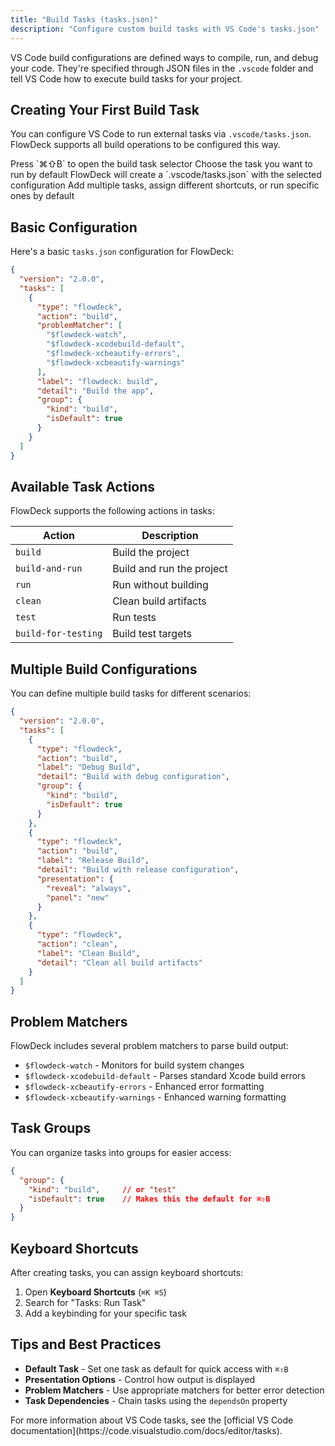 ```yaml
---
title: "Build Tasks (tasks.json)"
description: "Configure custom build tasks with VS Code's tasks.json"
---
```


VS Code build configurations are defined ways to compile, run, and debug your code. They're specified through JSON files in the `.vscode` folder and tell VS Code how to execute build tasks for your project.

## Creating Your First Build Task

You can configure VS Code to run external tasks via `.vscode/tasks.json`. FlowDeck supports all build operations to be configured this way.

<Steps>
  <Step title="Open Command Palette">
    Press `⌘⇧B` to open the build task selector
  </Step>
  <Step title="Select default task">
    Choose the task you want to run by default
  </Step>
  <Step title="Configuration created">
    FlowDeck will create a `.vscode/tasks.json` with the selected configuration
  </Step>
  <Step title="Customize as needed">
    Add multiple tasks, assign different shortcuts, or run specific ones by default
  </Step>
</Steps>

## Basic Configuration

Here's a basic `tasks.json` configuration for FlowDeck:

```json
{
  "version": "2.0.0",
  "tasks": [
    {
      "type": "flowdeck",
      "action": "build",
      "problemMatcher": [
        "$flowdeck-watch",
        "$flowdeck-xcodebuild-default",
        "$flowdeck-xcbeautify-errors",
        "$flowdeck-xcbeautify-warnings"
      ],
      "label": "flowdeck: build",
      "detail": "Build the app",
      "group": {
        "kind": "build",
        "isDefault": true
      }
    }
  ]
}
```

## Available Task Actions

FlowDeck supports the following actions in tasks:

| Action              | Description               |
| ------------------- | ------------------------- |
| `build`             | Build the project         |
| `build-and-run`     | Build and run the project |
| `run`               | Run without building      |
| `clean`             | Clean build artifacts     |
| `test`              | Run tests                 |
| `build-for-testing` | Build test targets        |

## Multiple Build Configurations

You can define multiple build tasks for different scenarios:

```json
{
  "version": "2.0.0",
  "tasks": [
    {
      "type": "flowdeck",
      "action": "build",
      "label": "Debug Build",
      "detail": "Build with debug configuration",
      "group": {
        "kind": "build",
        "isDefault": true
      }
    },
    {
      "type": "flowdeck",
      "action": "build",
      "label": "Release Build",
      "detail": "Build with release configuration",
      "presentation": {
        "reveal": "always",
        "panel": "new"
      }
    },
    {
      "type": "flowdeck",
      "action": "clean",
      "label": "Clean Build",
      "detail": "Clean all build artifacts"
    }
  ]
}
```

## Problem Matchers

FlowDeck includes several problem matchers to parse build output:

- `$flowdeck-watch` - Monitors for build system changes
- `$flowdeck-xcodebuild-default` - Parses standard Xcode build errors
- `$flowdeck-xcbeautify-errors` - Enhanced error formatting
- `$flowdeck-xcbeautify-warnings` - Enhanced warning formatting

## Task Groups

You can organize tasks into groups for easier access:

```json
{
  "group": {
    "kind": "build",     // or "test"
    "isDefault": true    // Makes this the default for ⌘⇧B
  }
}
```

## Keyboard Shortcuts

After creating tasks, you can assign keyboard shortcuts:

1. Open **Keyboard Shortcuts** (`⌘K ⌘S`)
2. Search for "Tasks: Run Task"
3. Add a keybinding for your specific task

## Tips and Best Practices

- **Default Task** - Set one task as default for quick access with `⌘⇧B`
- **Presentation Options** - Control how output is displayed
- **Problem Matchers** - Use appropriate matchers for better error detection
- **Task Dependencies** - Chain tasks using the `dependsOn` property

<Info>
  For more information about VS Code tasks, see the [official VS Code documentation](https://code.visualstudio.com/docs/editor/tasks).
</Info>